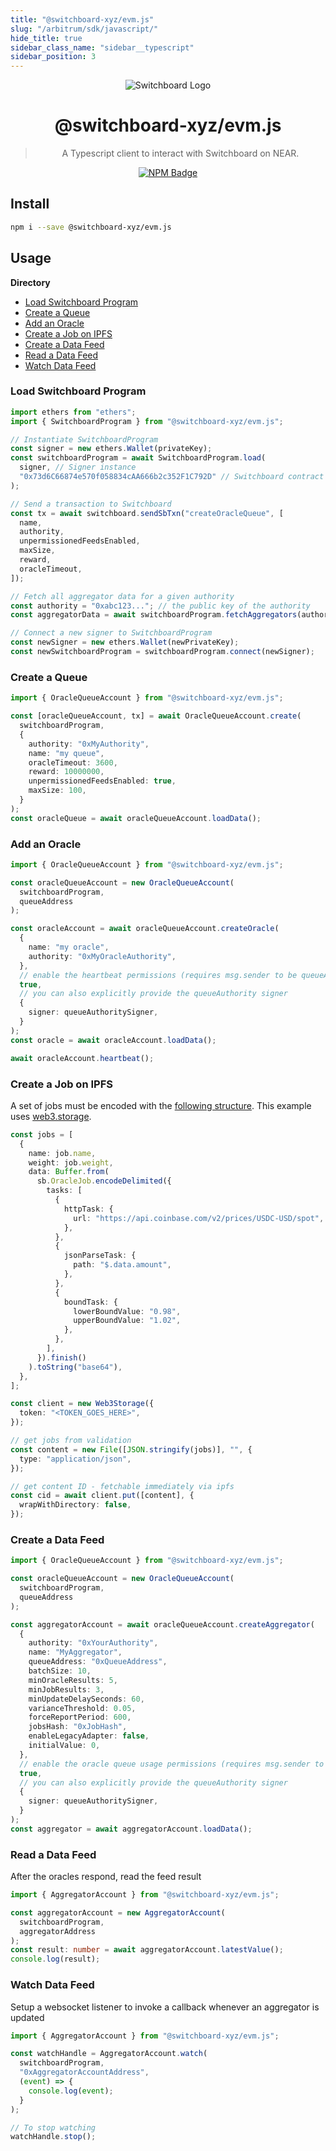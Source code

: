 ```yaml
---
title: "@switchboard-xyz/evm.js"
slug: "/arbitrum/sdk/javascript/"
hide_title: true
sidebar_class_name: "sidebar__typescript"
sidebar_position: 3
---
```


<div align="center">

![Switchboard Logo](https://github.com/switchboard-xyz/sbv2-core/raw/main/website/static/img/icons/switchboard/avatar.png)

# @switchboard-xyz/evm.js

> A Typescript client to interact with Switchboard on NEAR.

[![NPM Badge](https://img.shields.io/github/package-json/v/switchboard-xyz/sbv2-evm?color=red&filename=javascript%2Fevm.js%2Fpackage.json&label=%40switchboard-xyz%2Fevm.js&logo=npm)](https://www.npmjs.com/package/@switchboard-xyz/evm.js)

</div>

## Install

```bash
npm i --save @switchboard-xyz/evm.js
```

## Usage

**Directory**

- [Load Switchboard Program](#load-switchboard-program)
- [Create a Queue](#create-a-queue)
- [Add an Oracle](#add-an-oracle)
- [Create a Job on IPFS](#create-a-job-on-ipfs)
- [Create a Data Feed](#create-a-data-feed)
- [Read a Data Feed](#read-a-data-feed)
- [Watch Data Feed](#watch-data-feed)

### Load Switchboard Program

```ts
import ethers from "ethers";
import { SwitchboardProgram } from "@switchboard-xyz/evm.js";

// Instantiate SwitchboardProgram
const signer = new ethers.Wallet(privateKey);
const switchboardProgram = await SwitchboardProgram.load(
  signer, // Signer instance
  "0x73d6C66874e570f058834cAA666b2c352F1C792D" // Switchboard contract address
);

// Send a transaction to Switchboard
const tx = await switchboard.sendSbTxn("createOracleQueue", [
  name,
  authority,
  unpermissionedFeedsEnabled,
  maxSize,
  reward,
  oracleTimeout,
]);

// Fetch all aggregator data for a given authority
const authority = "0xabc123..."; // the public key of the authority
const aggregatorData = await switchboardProgram.fetchAggregators(authority);

// Connect a new signer to SwitchboardProgram
const newSigner = new ethers.Wallet(newPrivateKey);
const newSwitchboardProgram = switchboardProgram.connect(newSigner);
```

### Create a Queue

```ts
import { OracleQueueAccount } from "@switchboard-xyz/evm.js";

const [oracleQueueAccount, tx] = await OracleQueueAccount.create(
  switchboardProgram,
  {
    authority: "0xMyAuthority",
    name: "my queue",
    oracleTimeout: 3600,
    reward: 10000000,
    unpermissionedFeedsEnabled: true,
    maxSize: 100,
  }
);
const oracleQueue = await oracleQueueAccount.loadData();
```

### Add an Oracle

```ts
import { OracleQueueAccount } from "@switchboard-xyz/evm.js";

const oracleQueueAccount = new OracleQueueAccount(
  switchboardProgram,
  queueAddress
);

const oracleAccount = await oracleQueueAccount.createOracle(
  {
    name: "my oracle",
    authority: "0xMyOracleAuthority",
  },
  // enable the heartbeat permissions (requires msg.sender to be queueAuthority)
  true,
  // you can also explicitly provide the queueAuthority signer
  {
    signer: queueAuthoritySigner,
  }
);
const oracle = await oracleAccount.loadData();

await oracleAccount.heartbeat();
```

### Create a Job on IPFS

A set of jobs must be encoded with the [following structure](https://ipfs.io/ipfs/bafybeiaprigfe7hakc4hgqyrjtgsbggrpvzfufpufzvpwtzlznyjb5hjw4/%20USD). This example uses [web3.storage](https://web3.storage).

```ts
const jobs = [
  {
    name: job.name,
    weight: job.weight,
    data: Buffer.from(
      sb.OracleJob.encodeDelimited({
        tasks: [
          {
            httpTask: {
              url: "https://api.coinbase.com/v2/prices/USDC-USD/spot",
            },
          },
          {
            jsonParseTask: {
              path: "$.data.amount",
            },
          },
          {
            boundTask: {
              lowerBoundValue: "0.98",
              upperBoundValue: "1.02",
            },
          },
        ],
      }).finish()
    ).toString("base64"),
  },
];

const client = new Web3Storage({
  token: "<TOKEN_GOES_HERE>",
});

// get jobs from validation
const content = new File([JSON.stringify(jobs)], "", {
  type: "application/json",
});

// get content ID - fetchable immediately via ipfs
const cid = await client.put([content], {
  wrapWithDirectory: false,
});
```

### Create a Data Feed

```ts
import { OracleQueueAccount } from "@switchboard-xyz/evm.js";

const oracleQueueAccount = new OracleQueueAccount(
  switchboardProgram,
  queueAddress
);

const aggregatorAccount = await oracleQueueAccount.createAggregator(
  {
    authority: "0xYourAuthority",
    name: "MyAggregator",
    queueAddress: "0xQueueAddress",
    batchSize: 10,
    minOracleResults: 5,
    minJobResults: 3,
    minUpdateDelaySeconds: 60,
    varianceThreshold: 0.05,
    forceReportPeriod: 600,
    jobsHash: "0xJobHash",
    enableLegacyAdapter: false,
    initialValue: 0,
  },
  // enable the oracle queue usage permissions (requires msg.sender to be queueAuthority)
  true,
  // you can also explicitly provide the queueAuthority signer
  {
    signer: queueAuthoritySigner,
  }
);
const aggregator = await aggregatorAccount.loadData();
```

### Read a Data Feed

After the oracles respond, read the feed result

```ts
import { AggregatorAccount } from "@switchboard-xyz/evm.js";

const aggregatorAccount = new AggregatorAccount(
  switchboardProgram,
  aggregatorAddress
);
const result: number = await aggregatorAccount.latestValue();
console.log(result);
```

### Watch Data Feed

Setup a websocket listener to invoke a callback whenever an aggregator is updated

```ts
import { AggregatorAccount } from "@switchboard-xyz/evm.js";

const watchHandle = AggregatorAccount.watch(
  switchboardProgram,
  "0xAggregatorAccountAddress",
  (event) => {
    console.log(event);
  }
);

// To stop watching
watchHandle.stop();
```
